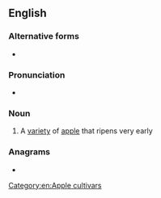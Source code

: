==English==

===Alternative forms===
* {{l|en|jenneting}}

{{rfe|en}}

===Pronunciation===
* {{IPA|en|/ˈdʒɛnɪtɪŋ/}}

===Noun===
{{en-noun}}

# A [[variety]] of [[apple]] that ripens very early
#: {{rfquotek|en|Francis Bacon}}

===Anagrams===
* {{anagrams|en|a=eggiinnt|tingeing}}

[[Category:en:Apple cultivars]]